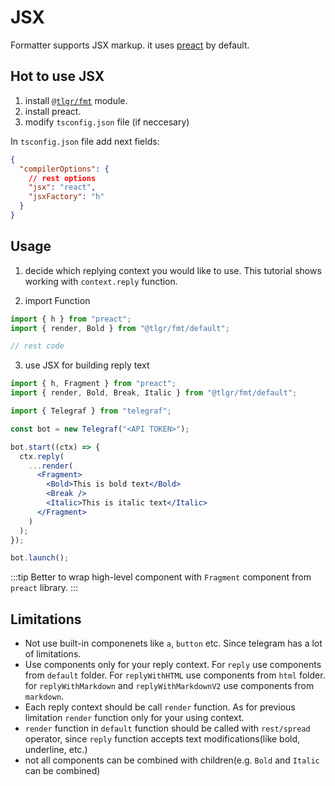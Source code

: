 # JSX

Formatter supports JSX markup. it uses [preact](https://preactjs.com/) by default.

## Hot to use JSX

1. install [`@tlgr/fmt`](./base#installation) module.
2. install preact.
3. modify `tsconfig.json` file (if neccesary)

In `tsconfig.json` file add next fields:

``` json title="tsconfig.json"
{
  "compilerOptions": {
    // rest options
    "jsx": "react",
    "jsxFactory": "h"
  }
}
```

## Usage

1. decide which replying context you would like to use.
   This tutorial shows working with `context.reply` function.

2. import Function

```jsx title="example.ts"
import { h } from "preact";
import { render, Bold } from "@tlgr/fmt/default";

// rest code
```

3. use JSX for building reply text

```jsx title="example.ts"
import { h, Fragment } from "preact";
import { render, Bold, Break, Italic } from "@tlgr/fmt/default";

import { Telegraf } from "telegraf";

const bot = new Telegraf("<API TOKEN>");

bot.start((ctx) => {
  ctx.reply(
    ...render(
      <Fragment>
        <Bold>This is bold text</Bold>
        <Break />
        <Italic>This is italic text</Italic>
      </Fragment>
    )
  );
});

bot.launch();
```

:::tip
Better to wrap high-level component with `Fragment` component from `preact` library.
:::

## Limitations

- Not use built-in componenets like `a`, `button` etc. Since telegram has a lot of limitations.
- Use components only for your reply context. For `reply` use components from `default` folder.
  For `replyWithHTML` use components from `html` folder.
  for `replyWithMarkdown` and `replyWithMarkdownV2` use components from `markdown`.
- Each reply context should be call `render` function. As for previous limitation `render` function only for your using context.
- `render` function in `default` function should be called with `rest/spread` operator, since `reply` function accepts text modifications(like bold, underline, etc.)
- not all components can be combined with children(e.g. `Bold` and `Italic` can be combined)

